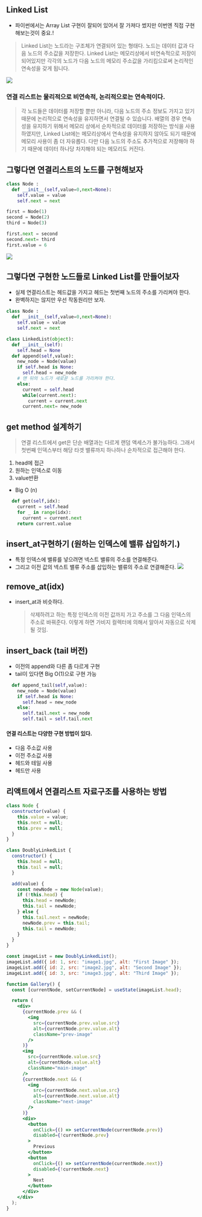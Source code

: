 ## Linked List

- 파이썬에서는 Array List 구현이 잘되어 있어서 잘 가져다 썼지만 이번엔 직접 구현해보는것이 중요.!

> Linked List는 노드라는 구조체가 연결되어 있는 형태다. 노드는 데이터 값과 다음 노드의 주소값을 저장한다. Linked List는 메모리상에서 비연속적으로 저장이 되어있지만
> 각각의 노드가 다음 노드의 메모리 주소값을 가리킴으로써 논리적인 연속성을 갖게 됩니다.

![](https://velog.velcdn.com/images/ghwns1007/post/5149ec3d-4362-432c-902b-03e3d3a16f54/image.png)

### 연결 리스트는 물리적으로 비연속적, 논리적으로는 연속적이다.

> 각 노드들은 데이터를 저장할 뿐만 아니라, 다음 노드의 주소 정보도 가지고 있기 때문에 논리적으로 연속성을 유지하면서 연결될 수 있습니다. 배열의 경우 연속성을 유지하기 위해서
> 메모리 상에서 순차적으로 데이터를 저장하는 방식을 사용하였지만, Linked List에는 메모리상에서 연속성을 유지하지 않아도 되기 때문에 메모리 사용이 좀 더 자유롭다.
> 다만 다음 노드의 주소도 추가적으로 저장해야 하기 때문에 데이터 하나당 차지해야 되는 메모리도 커진다.

## 그렇다면 연결리스트의 노드를 구현해보자

```python
class Node :
  def __init__(self,value=0,next=None):
    self.value = value
    self.next = next

first = Node(1)
second = Node(2)
third = Node(3)

first.next = second
second.next= third
first.value = 6
```

![](https://velog.velcdn.com/images/ghwns1007/post/105153f2-b214-4d78-aa2e-942b81f52246/image.png)

## 그렇다면 구현한 노드들로 Linked List를 만들어보자

- 실제 연결리스트는 헤드값을 가지고 헤드는 첫번째 노드의 주소를 가리켜야 한다.
- 완벽하지는 않지만 우선 작동원리만 보자.

```python
class Node :
  def __init__(self,value=0,next=None):
    self.value = value
    self.next = next

class LinkedList(object):
  def __init__(self):
    self.head = None
  def append(self,value):
    new_node = Node(value)
    if self.head is None:
      self.head = new_node
    # 맨 뒤의 노드가 새로운 노드를 가리켜야 한다.
    else:
      current = self.head
      while(current.next):
        current = current.next
      current.next= new_node

```

## get method 설계하기

> 연결 리스트에서 get은 단순 배열과는 다르게 랜덤 액세스가 불가능하다. 그래서 첫번째 인덱스부터 해당 타겟 밸류까지 하나하나 순차적으로 접근해야 한다.

1. head에 접근
2. 원하는 인덱스로 이동
3. value반환

- Big O (n)

```python
  def get(self,idx):
    current = self.head
    for _ in range(idx):
      current = current.next
    return current.value
```

## insert_at구현하기 (원하는 인덱스에 밸류 삽입하기.)

- 특정 인덱스에 밸류를 넣으려면 넥스트 밸류의 주소를 연결해준다.
- 그리고 이전 값의 넥스트 밸류 주소를 삽입하는 밸류의 주소로 연결해준다.
  ![](https://velog.velcdn.com/images/ghwns1007/post/080e4521-ac26-4b09-b7d9-f9978847fa39/image.png)

## remove_at(idx)

- insert_at과 비슷하다.
  > 삭제하려고 하는 특정 인덱스의 이전 값까지 가고 주소를 그 다음 인덱스의 주소로 바꿔준다. 이렇게 하면 가비지 컬렉터에 의해서 알아서 자동으로 삭제될 것임.

## insert_back (tail 버전)

- 이전의 append와 다른 좀 다르게 구현
- tail이 있다면 Big O(1)으로 구현 가능

```python
  def append_tail(self,value):
    new_node = Node(value)
    if self.head is None:
      self.head = new_node
    else:
      self.tail.next = new_node
      self.tail = self.tail.next
```

#### 연결 리스트는 다양한 구현 방법이 있다.

- 다음 주소값 사용
- 이전 주소값 사용
- 헤드와 테일 사용
- 헤드만 사용

## 리액트에서 연결리스트 자료구조를 사용하는 방법

```jsx
class Node {
  constructor(value) {
    this.value = value;
    this.next = null;
    this.prev = null;
  }
}

class DoublyLinkedList {
  constructor() {
    this.head = null;
    this.tail = null;
  }

  add(value) {
    const newNode = new Node(value);
    if (!this.head) {
      this.head = newNode;
      this.tail = newNode;
    } else {
      this.tail.next = newNode;
      newNode.prev = this.tail;
      this.tail = newNode;
    }
  }
}

const imageList = new DoublyLinkedList();
imageList.add({ id: 1, src: "image1.jpg", alt: "First Image" });
imageList.add({ id: 2, src: "image2.jpg", alt: "Second Image" });
imageList.add({ id: 3, src: "image3.jpg", alt: "Third Image" });

function Gallery() {
  const [currentNode, setCurrentNode] = useState(imageList.head);

  return (
    <div>
      {currentNode.prev && (
        <img
          src={currentNode.prev.value.src}
          alt={currentNode.prev.value.alt}
          className="prev-image"
        />
      )}
      <img
        src={currentNode.value.src}
        alt={currentNode.value.alt}
        className="main-image"
      />
      {currentNode.next && (
        <img
          src={currentNode.next.value.src}
          alt={currentNode.next.value.alt}
          className="next-image"
        />
      )}
      <div>
        <button
          onClick={() => setCurrentNode(currentNode.prev)}
          disabled={!currentNode.prev}
        >
          Previous
        </button>
        <button
          onClick={() => setCurrentNode(currentNode.next)}
          disabled={!currentNode.next}
        >
          Next
        </button>
      </div>
    </div>
  );
}
```
